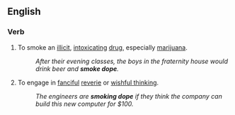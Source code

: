 ==English==

===Verb===
{{en-verb|inf=[[to]] [[smoke]] [[dope]]|smokes dope|smoking dope|smoked dope}}

# To smoke an [[illicit]], [[intoxicating]] [[drug]], especially [[marijuana]].
#:''After their evening classes, the boys in the fraternity house would drink beer and '''smoke dope'''.''
# {{figuratively}} To engage in [[fanciful]] [[reverie]] or [[wishful thinking]].
#:''The engineers are '''smoking dope''' if they think the company can build this new computer for $100.''